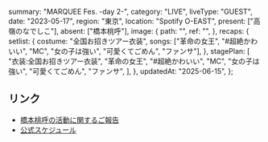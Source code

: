   summary: "MARQUEE Fes. -day 2-",
  category: "LIVE",
  liveType: "GUEST",
  date: "2023-05-17",
  region: "東京",
  location: "Spotify O-EAST",
  present: ["高嶺のなでしこ"],
  absent: ["橋本桃呼"],
  image: {
    path: "",
    ref: "",
  },
  recaps: {
    setlist: {
      costume: "全国お招きツアー衣装",
      songs: ["革命の女王", "#超絶かわいい", "MC", "女の子は強い", "可愛くてごめん", "ファンサ"],
    },
    stagePlan: [
      "衣装:全国お招きツアー衣装",
      "革命の女王",
      "#超絶かわいい",
      "MC",
      "女の子は強い",
      "可愛くてごめん",
      "ファンサ",
    ],
  },
  updatedAt: "2025-06-15",
};

## リンク

- [橋本桃呼の活動に関するご報告](https://takanenonadeshiko.jp/?p=1016)
- [公式スケジュール](https://takanenonadeshiko.jp/?p=925)
